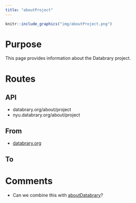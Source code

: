 ```yaml
---
title: "aboutProject"
---
```


```r
knitr::include_graphics("img/aboutProject.png")
```

# Purpose

This page provides information about the Databrary project.

# Routes

## API

- databrary.org/about/project
- nyu.databrary.org/about/project

## From

- [databrary.org](index.html)

## To

# Comments

- Can we combine this with [aboutDatabrary](aboutDatabrary.html)?